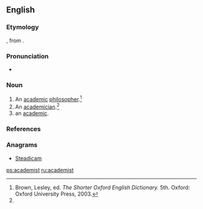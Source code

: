 ==English==

===Etymology===
{{etyl|fr}} {{term|académiste|lang=fr}}, from {{term|académie||academy|lang=fr}}.

===Pronunciation===
* {{a|US}} {{IPA|/əˈkæd.ɪ.mɪst/}}

===Noun===
{{en-noun}}

# An [[academic]] [[philosopher]].{{defdate|First attested in the mid 17th century.}}<ref name=SOED>Brown, Lesley, ed. ''The Shorter Oxford English Dictionary.'' 5th. Oxford: Oxford University Press, 2003.</ref>
# An [[academician]].{{defdate|First attested in the mid 17th century.}}<ref name=SOED/>
# an [[academic]].

===References===
<references/>

===Anagrams===
* [[Steadicam#English|Steadicam]]

[[ps:academist]]
[[ru:academist]]